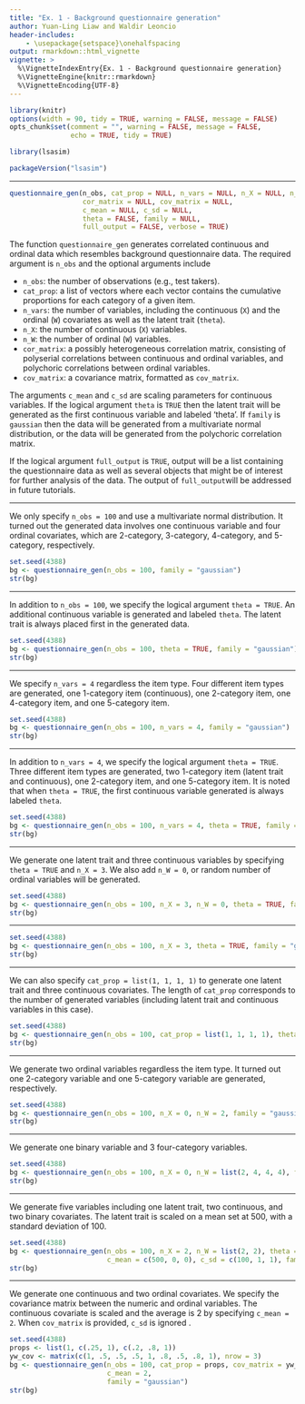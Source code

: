 ---
title: "Ex. 1 - Background questionnaire generation"
author: Yuan-Ling Liaw and Waldir Leoncio
header-includes:
    - \usepackage{setspace}\onehalfspacing
output: rmarkdown::html_vignette
vignette: >
  %\VignetteIndexEntry{Ex. 1 - Background questionnaire generation}
  %\VignetteEngine{knitr::rmarkdown}
  %\VignetteEncoding{UTF-8}
---

```{r setup, include = FALSE, warning = FALSE}
library(knitr)
options(width = 90, tidy = TRUE, warning = FALSE, message = FALSE)
opts_chunk$set(comment = "", warning = FALSE, message = FALSE,
               echo = TRUE, tidy = TRUE)
```

```{r load}
library(lsasim)
```

```{r packageVersion}
packageVersion("lsasim")
```

---

```{r equation, eval=FALSE}
questionnaire_gen(n_obs, cat_prop = NULL, n_vars = NULL, n_X = NULL, n_W = NULL,
                  cor_matrix = NULL, cov_matrix = NULL,
                  c_mean = NULL, c_sd = NULL,
                  theta = FALSE, family = NULL,
                  full_output = FALSE, verbose = TRUE)
```

The function `questionnaire_gen` generates correlated continuous and ordinal data which resembles background questionnaire data. The required argument is `n_obs` and the optional arguments include

* `n_obs`: the number of observations (e.g., test takers).
* `cat_prop`: a list of vectors where each vector contains the cumulative proportions for each category of a given item.
* `n_vars`: the number of variables, including the continuous (`X`) and the ordinal (`W`) covariates as well as the latent trait (`theta`).
* `n_X`: the number of continuous (`X`) variables.
* `n_W`: the number of ordinal (`W`) variables.
* `cor_matrix`: a possibly heterogeneous correlation matrix, consisting of polyserial correlations between continuous and ordinal variables, and polychoric correlations between ordinal variables.
* `cov_matrix`: a covariance matrix, formatted as `cov_matrix`.

The arguments `c_mean` and `c_sd` are scaling parameters for continuous variables. If the logical argument `theta` is `TRUE` then the latent trait will be generated as the first continuous variable and labeled 'theta'. If `family` is `gaussian` then the data will be generated from a multivariate normal distribution, or the data will be generated from the polychoric correlation matrix.

If the logical argument `full_output` is `TRUE`, output will be a list containing the questionnaire data as well as several objects that might be of interest for further analysis of the data. The output of `full_output`will be addressed in future tutorials.

---

We only specify `n_obs = 100` and use a multivariate normal distribution. It turned out the generated data involves one continuous variable and four ordinal covariates, which are 2-category, 3-category, 4-category, and 5-category, respectively.

```{r ex 1a}
set.seed(4388)
bg <- questionnaire_gen(n_obs = 100, family = "gaussian")
str(bg)
```

---

In addition to `n_obs = 100`, we specify the logical argument `theta = TRUE`. An additional continuous variable is generated and labeled `theta`. The latent trait is always placed first in the generated data.

```{r ex 1b}
set.seed(4388)
bg <- questionnaire_gen(n_obs = 100, theta = TRUE, family = "gaussian")
str(bg)
```

---

We specify `n_vars = 4` regardless the item type. Four different item types are generated, one 1-category item (continuous), one 2-category item, one 4-category item, and one 5-category item.

```{r ex 2a}
set.seed(4388)
bg <- questionnaire_gen(n_obs = 100, n_vars = 4, family = "gaussian")
str(bg)
```

---

In addition to `n_vars = 4`, we specify the logical argument `theta = TRUE`. Three different item types are generated, two 1-category item (latent trait and continuous), one 2-category item, and one 5-category item. It is noted that when `theta = TRUE`, the first continuous variable generated is always labeled `theta`.

```{r ex 2b}
set.seed(4388)
bg <- questionnaire_gen(n_obs = 100, n_vars = 4, theta = TRUE, family = "gaussian")
str(bg)
```

---

We generate one latent trait and three continuous variables by specifying `theta = TRUE` and `n_X = 3`. We also add `n_W = 0`, or random number of ordinal variables will be generated.

```{r ex 3a}
set.seed(4388)
bg <- questionnaire_gen(n_obs = 100, n_X = 3, n_W = 0, theta = TRUE, family = "gaussian")
str(bg)
```

---

```{r ex 3b}
set.seed(4388)
bg <- questionnaire_gen(n_obs = 100, n_X = 3, theta = TRUE, family = "gaussian")
str(bg)
```

---

We can also specify `cat_prop = list(1, 1, 1, 1)` to generate one latent trait and three continuous covariates. The length of `cat_prop` corresponds to the number of generated variables (including latent trait and continuous variables in this case).

```{r ex 3c}
set.seed(4388)
bg <- questionnaire_gen(n_obs = 100, cat_prop = list(1, 1, 1, 1), theta = TRUE, family = "gaussian")
str(bg)
```

---

We generate two ordinal variables regardless the item type. It turned out one 2-category variable and one 5-category variable are generated, respectively.

```{r ex 4a}
set.seed(4388)
bg <- questionnaire_gen(n_obs = 100, n_X = 0, n_W = 2, family = "gaussian")
str(bg)
```

---

We generate one binary variable and 3 four-category variables.

```{r ex 4b}
set.seed(4388)
bg <- questionnaire_gen(n_obs = 100, n_X = 0, n_W = list(2, 4, 4, 4), family = "gaussian")
str(bg)
```

---

We generate five variables including one latent trait, two continuous, and two binary covariates. The latent trait is scaled on a mean set at 500, with a standard deviation of 100.

```{r ex 5a}
set.seed(4388)
bg <- questionnaire_gen(n_obs = 100, n_X = 2, n_W = list(2, 2), theta = TRUE,
                        c_mean = c(500, 0, 0), c_sd = c(100, 1, 1), family = "gaussian")
str(bg)
```

---

We generate one continuous and two ordinal covariates. We specify the covariance matrix between the numeric and ordinal variables. The continuous covariate is scaled and the average is 2 by specifying `c_mean = 2`. When `cov_matrix` is provided, `c_sd` is ignored .

```{r ex 5b}
set.seed(4388)
props <- list(1, c(.25, 1), c(.2, .8, 1))
yw_cov <- matrix(c(1, .5, .5, .5, 1, .8, .5, .8, 1), nrow = 3)
bg <- questionnaire_gen(n_obs = 100, cat_prop = props, cov_matrix = yw_cov,
                        c_mean = 2,
                        family = "gaussian")
str(bg)
```
